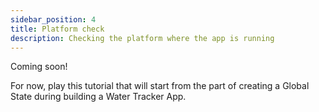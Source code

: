 ```yaml
---
sidebar_position: 4
title: Platform check
description: Checking the platform where the app is running
---
```


Coming soon!

For now, play this tutorial that will start from the part of creating a Global State during building a Water Tracker App.
